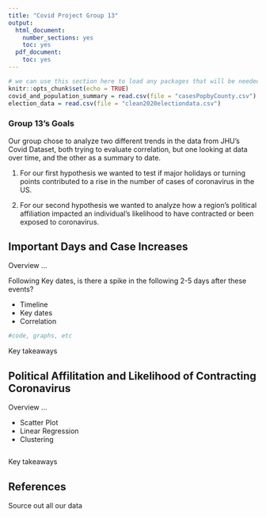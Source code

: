 ---
title: "Covid Project Group 13"
output:
  html_document:
    number_sections: yes
    toc: yes  
  pdf_document:
    toc: yes
---

```{r setup, include=FALSE}
# we can use this section here to load any packages that will be needed
knitr::opts_chunk$set(echo = TRUE)
covid_and_population_summary = read.csv(file = "casesPopbyCounty.csv")
election_data = read.csv(file = "clean2020electiondata.csv")
```

### Group 13's Goals

Our group chose to analyze two different trends in the data from JHU's Covid Dataset, both trying to evaluate correlation, but one looking at data over time, and the other as a summary to date.

1. For our first hypothesis we wanted to test if major holidays or turning points contributed to a rise in the number of cases of coronavirus in the US.

2. For our second hypothesis we wanted to analyze how a region's political affiliation impacted an individual's likelihood to have contracted or been exposed to coronavirus.

## Important Days and Case Increases

Overview ...

Following Key dates, is there a spike in the following 2-5 days after these events?

- Timeline
- Key dates
- Correlation

```{r}
#code, graphs, etc
```

Key takeaways

## Political Affilitation and Likelihood of Contracting Coronavirus

Overview ...

- Scatter Plot
- Linear Regression
- Clustering

```{}

```

Key takeaways

## References

Source out all our data
